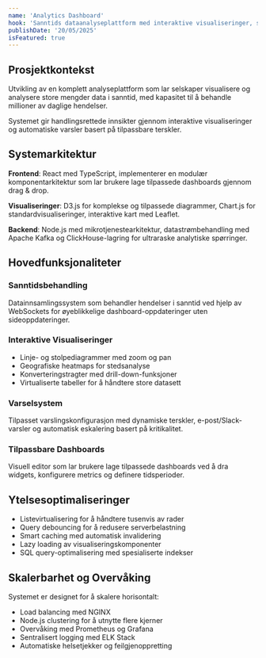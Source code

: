 ```yaml
---
name: 'Analytics Dashboard'
hook: 'Sanntids dataanalyseplattform med interaktive visualiseringer, som behandler millioner av daglige hendelser med D3.js og WebSockets.'
publishDate: '20/05/2025'
isFeatured: true
---
```


## Prosjektkontekst

Utvikling av en komplett analyseplattform som lar selskaper visualisere og analysere store mengder data i sanntid, med kapasitet til å behandle millioner av daglige hendelser.

Systemet gir handlingsrettede innsikter gjennom interaktive visualiseringer og automatiske varsler basert på tilpassbare terskler.

## Systemarkitektur

**Frontend**: React med TypeScript, implementerer en modulær komponentarkitektur som lar brukere lage tilpassede dashboards gjennom drag & drop.

**Visualiseringer**: D3.js for komplekse og tilpassede diagrammer, Chart.js for standardvisualiseringer, interaktive kart med Leaflet.

**Backend**: Node.js med mikrotjenestearkitektur, datastrømbehandling med Apache Kafka og ClickHouse-lagring for ultraraske analytiske spørringer.

## Hovedfunksjonaliteter

### Sanntidsbehandling
Datainnsamlingssystem som behandler hendelser i sanntid ved hjelp av WebSockets for øyeblikkelige dashboard-oppdateringer uten sideoppdateringer.

### Interaktive Visualiseringer
- Linje- og stolpediagrammer med zoom og pan
- Geografiske heatmaps for stedsanalyse
- Konverteringstragter med drill-down-funksjoner
- Virtualiserte tabeller for å håndtere store datasett

### Varselsystem
Tilpasset varslingskonfigurasjon med dynamiske terskler, e-post/Slack-varsler og automatisk eskalering basert på kritikalitet.

### Tilpassbare Dashboards
Visuell editor som lar brukere lage tilpassede dashboards ved å dra widgets, konfigurere metrics og definere tidsperioder.

## Ytelsesoptimaliseringer

- Listevirtualisering for å håndtere tusenvis av rader
- Query debouncing for å redusere serverbelastning
- Smart caching med automatisk invalidering
- Lazy loading av visualiseringskomponenter
- SQL query-optimalisering med spesialiserte indekser

## Skalerbarhet og Overvåking

Systemet er designet for å skalere horisontalt:
- Load balancing med NGINX
- Node.js clustering for å utnytte flere kjerner
- Overvåking med Prometheus og Grafana
- Sentralisert logging med ELK Stack
- Automatiske helsetjekker og feilgjenoppretting